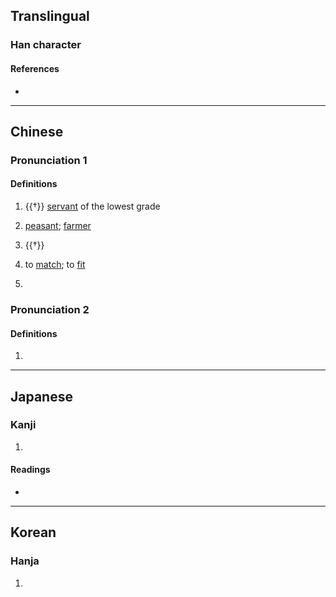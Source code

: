 {{character info}}
==Translingual==

===Han character===
{{Han char|rn=9|rad=人|as=14|sn=16|four=24214|canj=OGRG|ids=⿰亻臺}}

====References====
* {{Han ref|kx=0119.330|dkj=01223|dj=0253.100|hdz=10229.060|uh=5113|ud=20755|bh=E8F5|bd=59637}}

----

==Chinese==
{{zh-forms}}

===Pronunciation 1===
{{zh-pron
|m=tái
|c=toi4
|mn=tâi
|mc=1
|oc=2
|ma=
|cat=n
}}

====Definitions====
{{zh-hanzi}}

# {{†}} [[servant]] of the lowest grade
# {{zh-hg}} {{lb|zh|derogatory}} [[peasant]]; [[farmer]]
# {{†}} {{zh-altterm|耰}}
# {{zh-hg}} to [[match]]; to [[fit]]
# {{zh-hg}} {{zh-alt-form|嬯}}

===Pronunciation 2===
{{zh-pron
|m=tài
|mc=2
|oc=1
}}

====Definitions====
{{zh-hanzi}}

# {{zh-only|儓儗}}

----

==Japanese==

===Kanji===
{{ja-kanji|grade=|rs=人14}}

# {{rfdef|ja|sort=人14}}

====Readings====
* {{ja-readings|on=[[たい]] (tai)|kun=[[けらい]] (kerai), [[みにくい]] (minikui), [[あたる]] (ataru)}}

----

==Korean==

===Hanja===
{{ko-hanja|hangeul=대|rv=dae|mr=tae}}

# {{rfdef|ko|sort=人14}}